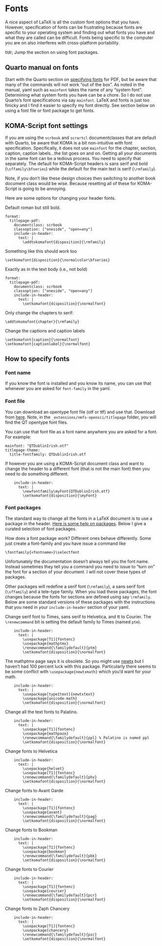 # Fonts

A nice aspect of LaTeX is all the custom font options that you have. However, specification of fonts can be frustrating because fonts are specific to your operating system and finding out what fonts you have and what they are called can be difficult. Fonts being specific to the computer you are on also interferes with cross-platform portability.

tldr; Jump the section on using font packages.

## Quarto manual on fonts

Start with the Quarto section on [specifying fonts](https://quarto.org/docs/reference/formats/pdf.html#fonts) for PDF, but be aware that many of the commands will not work "out of the box". As noted in the manual, yaml such as `mainfont` takes the name of any "system font". Determining what system fonts you have can be a chore. So I do not use Quarto's font specifications via say `mainfont`. LaTeX and fonts is just too finicky and I find it easier to specify my font directly. See section below on using a font file or font package to get fonts.

## KOMA-Script font settings

If you are using the `scrbook` and `scrartcl` documentclasses that are default with Quarto, be aware that KOMA is a bit non-intuitive with font specification. Specifically, it does not use `mainfont` for the chapter, section, caption, caption labels...the list goes on and on. Getting all your documents in the same font can be a tedious process. You need to specify that separately. The default for KOMA-Script headers is sans serif and bold (`\sffamily\bfseries`) while the default for the main text is serif (`\rmfamily`).

Note, if you don't like these design choices then switching to another book document class would be wise. Because resetting all of these for KOMA-Script is going to be annoying.

Here are some options for changing your header fonts.

Default roman but still bold.
```
format: 
  titlepage-pdf:
    documentclass: scrbook
    classoption: ["oneside", "open=any"]
    include-in-header:
      text: |
        \addtokomafont{disposition}{\rmfamily}
```
Something like this should work too
```
\setkomafont{disposition}{\normalcolor\bfseries}
```

Exactly as in the text body (i.e., not bold)
```
format: 
  titlepage-pdf:
    documentclass: scrbook
    classoption: ["oneside", "open=any"]
    include-in-header:
      text: |
        \setkomafont{disposition}{\normalfont}
```

Only change the chapters to serif:
```
\addtokomafont{chapter}{\rmfamily}
```
Change the captions and caption labels
```
\setkomafont{caption}{\normalfont}
\setkomafont{captionlabel}{\normalfont}
```

## How to specify fonts 

### Font name

If you know the font is installed and you know its name, you can use that whenever you are asked for `font-family` in the yaml.

### Font file

You can download an opentype font file (otf or ttf) and use that. Download from [here](https://tug.org/FontCatalogue/opentypefonts.html). Note, in the `_extensions/nmfs-opensci/titlepage` folder, you will find the QT opentype font files.

You can use that font file as a font name anywhere you are asked for a font. For example:
```
mainfont: "QTDublinIrish.otf"
titlepage-theme:
  title-fontfamily: QTDublinIrish.otf
```

If however you are using a KOMA-Script document class and want to change the header to a different font (that is not the main font) then you need to do something different.

```
    include-in-header:
      text: |
        \newfontfamily\myFont{QTDublinIrish.otf}
        \setkomafont{disposition}{\myFont}
```

### Font packages

The standard way to change all the fonts in a LaTeX document is to use a package in the header. [Here is some help on packages](http://latex.silmaril.ie/formattinginformation/fontuse.html#otfonts). Below I give a curated selection of font packages. 

How does a font package work? Different ones behave differently. Some just create a font-family and you have issue a command like
```
\fontfamily{<fontname>}\selectfont
```
Unfortunately the documentation doesn't always tell you the font name. Instead sometimes they tell you a command you need to issue to "turn on" the font for a section of your document. I will not cover these types of packages.

Other packages will redefine a serif font (`\rmfamily`), a sans serif font (`\sffamily`) and a tele-type family. When you load these packages, the font changes because the fonts for sections are defined using say `\rmfamily`. Below are some standard versions of these packages with the instructions that you need in your `include-in-header` section of your yaml.

Change serif font to Times, sans serif to Helvetica, and tt to Courier. The `\renewcommand` bit is setting the default family to Times (named `ptm`).
```
    include-in-header:
      text: |
        \usepackage[T1]{fontenc}
        \usepackage{mathptmx}
        \renewcommand{\familydefault}{ptm}
        \setkomafont{disposition}{\normalfont}
```

The mathptmx page says it is obsolete. So you might use  [newtx](https://ctan.org/pkg/newtx) but I haven't had 100 percent luck with this package. Particularly there seems to be some conflict with `\usepackage{newtxmath}` which you'd want for your math.
```
    include-in-header:
      text: |
        \usepackage[type1text]{newtxtext}
        \usepackage{unicode-math} 
        \setkomafont{disposition}{\normalfont}
```

Change all the text fonts to Palatino.
```
    include-in-header:
      text: |
        \usepackage[T1]{fontenc}
        \usepackage{mathpazo}
        \renewcommand{\familydefault}{ppl} % Palatino is named ppl
        \setkomafont{disposition}{\normalfont}
```

Change fonts to Helvetica
```
    include-in-header:
      text: |
        \usepackage{helvet}
        \usepackage[T1]{fontenc}
        \renewcommand{\familydefault}{phv}
        \setkomafont{disposition}{\normalfont}
```

Change fonts to Avant Garde
```
    include-in-header:
      text: |
        \usepackage[T1]{fontenc}
        \usepackage{avant}
        \renewcommand{\familydefault}{pag}
        \setkomafont{disposition}{\normalfont}
```

Change fonts to Bookman
```
    include-in-header:
      text: |
        \usepackage[T1]{fontenc}
        \usepackage{bookman}
        \renewcommand{\familydefault}{pbk}
        \setkomafont{disposition}{\normalfont}
```

Change fonts to Courier
```
    include-in-header:
      text: |
        \usepackage[T1]{fontenc}
        \usepackage{courier}
        \renewcommand{\familydefault}{pcr}
        \setkomafont{disposition}{\normalfont}
```

Change fonts to Zaph Chancery
```
    include-in-header:
      text: |
        \usepackage[T1]{fontenc}
        \usepackage{chancery}
        \renewcommand{\familydefault}{pzc}
        \setkomafont{disposition}{\normalfont}
```